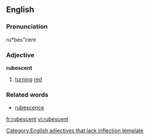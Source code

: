 ==English==

===Pronunciation===
ru*bes"cent

===Adjective===
'''rubescent'''
# [[turn]]ing [[red]]

===Related words===
* [[rubescence]]

[[Category:English adjectives that lack inflection template]]

[[fr:rubescent]]
[[vi:rubescent]]